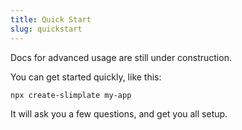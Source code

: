 ```yaml
---
title: Quick Start
slug: quickstart
---
```



<Callout type="warning" emoji="⚠️">
  Docs for advanced usage are still under construction.
</Callout>

You can get started quickly, like this:

```
npx create-slimplate my-app
```

It will ask you a few questions, and get you all setup.
